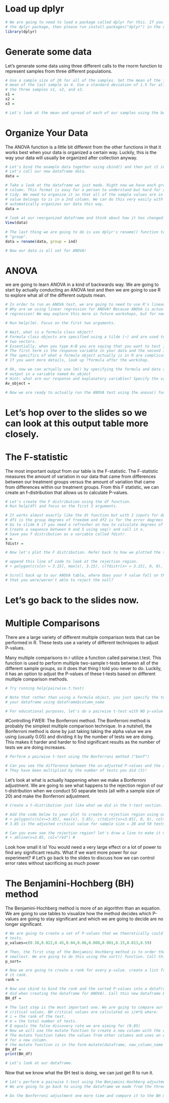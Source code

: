 # Load up dplyr
```r
# We are going to need to load a package called dplyr for this. If you do not have 
# the dplyr package, then please run install.packages("dplyr") in the console first.
library(dplyr)
```

# Generate some data
Let's generate some data using three different calls to the rnorm function to represent samples from three different populations.
```r
# Use a sample size of 20 for all of the samples. Set the mean of the first two samples as 2 and set the 
# mean of the last sample as 4. Use a standard deviation of 1.5 for all samples. We are going to call
# the three samples x1, x2, and x3. 
x1 =
x2 =
x3 =

# Let's look at the mean and spread of each of our samples using the boxplot() function. 

```

# Organize Your Data
The ANOVA function is a little bit different from the other functions in that it works best when your data is organized a certain way. Luckily, this is the way your data will usually be organized after collection anyway.
```r
# Let's bind the example data together using cbind() and then put it into a dataframe with data.frame(). 
# Let's call our new dataframe data. 
data = 

# Take a look at the dataframe we just made. Right now we have each group organized into a different 
# column. This format is easy for a person to understand but hard for a computer to understand. It is not
# tidy. We need to organize it so that all of the sample values are in one column and the group each 
# value belongs to is in a 2nd column. We can do this very easily with the stack() function which 
# automatically organizes our data this way. 
data = 
  
# look at our reorganized dataframe and think about how it has changed. 
View(data)  
  
# The last thing we are going to do is use dplyr's rename() function to change the column name "ind" to 
# "group".
data = rename(data, group = ind)

# Now our data is all set for ANOVA!
```

# ANOVA
we are going to learn ANOVA in a kind of backwards way. We are going to start by actually conducting an ANOVA test and then we are going to use R to explore what all of the different outputs mean. 

```r
# In order to run an ANOVA test, we are going to need to use R's linear regression function lm()
# Why are we using linear regression for ANOVA? Because ANOVA is actually a special application of linear
# regression! We may explore this more in future workshops, but for now do not worry about it. 

# Run help(lm). Focus on the first two arguments. 

# Wait, what is a formula class object? 
# Formula class objects are specified using a tilde (~) and are used to specify a relationship between 
# two vectors.
# Essentially, when you type A~B you are saying that you want to test if variable A is dependent on B.
# The first term is the response variable in your data and the second is the explanatory variable. 
# The specifics of what a formula object actually is in R are complicated and beyond this workshop. 
# If you want more details, look up ?formula after the workshop.  

# Ok, now we can actually use lm() by specifying the formula and data arguments. Run lm and save the 
# output in a variable named Av_object
# Hint: what are our response and explanatory variables? Specify the variables using the column names.
Av_object = 

# Now we are ready to actually run the ANOVA test using the anova() function. 

```
# Let's hop over to the slides so we can look at this output table more closely. 

# The F-statistic
The most important output from our table is the F-statistic. The F-statistic measures the amount of variation in our data that came from differences between our treatment groups versus the amount of variation that came from differences within our treatment groups. From this F statistic, we can create an f-distribution that allows us to calculate P-values. 
```r
# Let's create the F distribution using the df function.
# Run help(df) and focus on the first 3 arguments. 

# It works almost exactly like the dt function but with 2 inputs for degrees of freedom. 
# df1 is the group degrees of freedom and df2 is for the error degrees of freedom. 
# Go to slide 8 if you need a refresher on how to calculate degrees of freedom. 
# Create a sequence between 0 and 5 using seq() and call it x. 
# Save you f distribution as a variable called fdistr. 
x =
fdistr =

# Now let's plot the F distribution. Refer back to how we plotted the t-distribution. 

# append this line of code to look at the rejection region.
# + polygon(c(x[x> = 3.15], max(x), 3.15), c(fdistr[x> = 3.15], 0, 0), col = "red") #

# Scroll back up to our ANOVA table, where does your F value fall on this graph? does it make sense 
# that you were/weren't able to reject the null?
```
# Let's go back to the slides now. 

# Multiple Comparisons

There are a large variety of different multiple comparison tests that can be performed in R. These tests use a variety of different techniques to adjust P-values. 

Many multiple comparisons in r utilize a function called pairwise.t.test. This function is used to perform multiple two-sample t-tests between all of the different sample groups, so it does that thing I told you never to do. Luckily, it has an option to adjust the P-values of these t-tests based on different multiple comparison methods. 
```r
# Try running help(pairwise.t.test)

# Note that rather than using a formula object, you just specify the two columns you are looking at in 
# your dataframe using dataframe$column_name

# For educational purposes, let's do a pairwise t-test with NO p-value adjustment whatsoever ("none"). 

```

#Controlling FWER: The Bonferroni method. 
The Bonferroni method is probably the simplest multiple comparison technique. In a nutshell, the Bonferroni method is done by just taking taking the alpha value we are using (usually 0.05) and dividing it by the number of tests we are doing. This makes it harder and harder to find significant results as the number of tests we are doing increases. 

```r
# Perform a pairwise t-test using the Bonferroni method ("bonf")

# Can you see the difference between the un-adjusted P-values and the adjusted P-values? 
# They have been multiplied by the number of tests you did (3)!
```

Let's look at what is actually happening when we make a Bonferroni adjustment. We are going to see what happens to the rejection region of our t-distribution when we conduct 50 separate tests (all with a sample size of 20) and make the Bonferroni adjustment. 
```r
# Create a t-distribution just like what we did in the t-test section.

# Add the code below to your plot to create a rejection region using our altered P-value. 
# + polygon(c(x[x>=3.85], max(x), 3.85), c(tdistr[x>=3.85], 0, 0), col="red") #
# 3.85 is the adjusted critical value for sample size = 20 and 50 tests. 

# Can you even see the rejection region? let's draw a line to make it more clear.
# + abline(v=3.85, col="red") #
```
Look how small it is! You would need a very large effect or a lot of power to find any significant 
results. What if we want more power for our experiment? 
# Let's go back to the slides to discuss how we can control error rates without sacrificing as much power

# The Benjamini-Hochberg (BH) method

The Benjamini-Hochberg method is more of an algorithm than an equation. We are going to use tables to visualize how the method decides which P-values are going to stay significant and which we are going to decide are no longer significant. 

```r
# We are going to create a set of P-values that we theoretically could have gotten from performing 10 
# tests. 
p_values=c(0.38,0.022,0.45,0.04,0.06,0.008,0.001,0.15,0.013,0.59)

# Then, the first step of the Benjamini Hochberg method is to order the P-values from largest to 
# smallest. We are going to do this using the sort() function. Call this sorted vector p_sort
p_sort= 

# Now we are going to create a rank for every p-value. create a list from 1 to 10 using c() and call
# it rank.  
rank =

# Now use cbind to bind the rank and the sorted P-values into a dataframe (should be familiar to what we
# did when creating the dataframe for ANOVA). Call this new dataframe BH_df. 
BH_df = 

# The last step is the most important one. We are going to compare our ordered P-values to a set of BH 
# critical values. BH critical values are calculated as i/m*Q where:
# i = the rank of the test. 
# m = the total number of tests. 
# Q equals the false discovery rate we are aiming for (0.05)
# Now we will use the mutate function to create a new column with the critical values for each test.
# The mutate function takes the values from other columns and uses an equation to calculate the values 
# for a new column. 
# the mutate function is in the form mutate(dataframe, new_column_name = equation)
BH_df = 
print(BH_df)

# Let's look at our dataframe. 
```

Now that we know what the BH test is doing, we can just get R to run it. 

```r
# Let's perform a pairwise t-test using the Benjamini-Hochberg adjustment. 
# We are going to go back to using the dataframe we made from the three samples we made at the beginning # of this workshop (the one we called data).

```

```r
# Do the Bonferroni adjustment one more time and compare it to the BH method.

```
